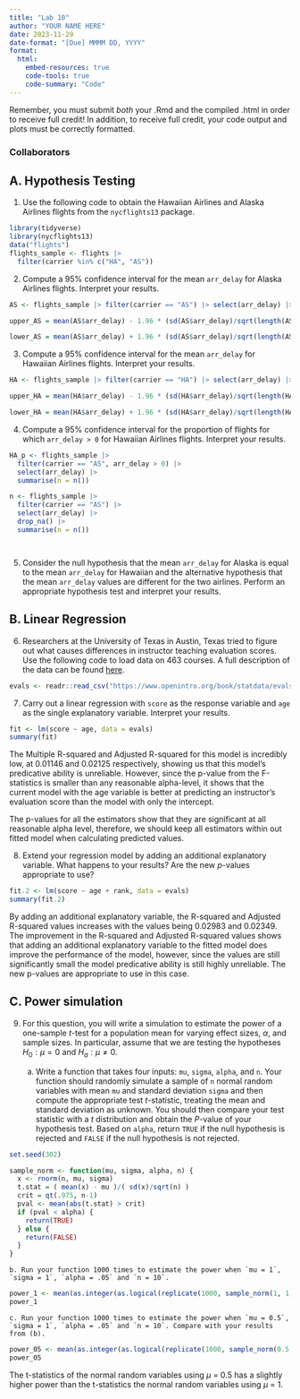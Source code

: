 ```yaml
---
title: "Lab 10"
author: "YOUR NAME HERE"
date: 2023-11-29
date-format: "[Due] MMMM DD, YYYY"
format: 
  html:
    embed-resources: true
    code-tools: true
    code-summary: "Code"
---
```


Remember, you must submit *both* your .Rmd and the compiled .html in order to receive full credit! In addition, to receive full credit, your code output and plots must be correctly formatted.

### Collaborators

## A. Hypothesis Testing

1. Use the following code to obtain the Hawaiian Airlines and Alaska Airlines flights from the `nycflights13` package.

```r
library(tidyverse)
library(nycflights13)
data("flights")
flights_sample <- flights |> 
  filter(carrier %in% c("HA", "AS"))
```

2. Compute a 95% confidence interval for the mean `arr_delay` for Alaska Airlines flights. Interpret your results.

```r
AS <- flights_sample |> filter(carrier == "AS") |> select(arr_delay) |> drop_na()

upper_AS = mean(AS$arr_delay) - 1.96 * (sd(AS$arr_delay)/sqrt(length(AS$arr_delay)))

lower_AS = mean(AS$arr_delay) + 1.96 * (sd(AS$arr_delay)/sqrt(length(AS$arr_delay)))
```


3. Compute a 95% confidence interval for the mean `arr_delay` for Hawaiian Airlines flights. Interpret your results.

```r
HA <- flights_sample |> filter(carrier == "HA") |> select(arr_delay) |> drop_na()

upper_HA = mean(HA$arr_delay) - 1.96 * (sd(HA$arr_delay)/sqrt(length(HA$arr_delay)))

lower_HA = mean(HA$arr_delay) + 1.96 * (sd(HA$arr_delay)/sqrt(length(HA$arr_delay)))
```

4. Compute a 95% confidence interval for the proportion of flights for which `arr_delay > 0` for Hawaiian Airlines flights. Interpret your results.

```r
HA_p <- flights_sample |> 
  filter(carrier == "AS", arr_delay > 0) |>
  select(arr_delay) |>
  summarise(n = n())

n <- flights_sample |> 
  filter(carrier == "AS") |>
  select(arr_delay) |>
  drop_na() |> 
  summarise(n = n())




```

5. Consider the null hypothesis that the mean `arr_delay` for Alaska is equal to the mean `arr_delay` for Hawaiian and the alternative hypothesis that the mean `arr_delay` values are different for the two airlines. Perform an appropriate hypothesis test and interpret your results.

## B. Linear Regression

6. Researchers at the University of Texas in Austin, Texas tried to figure out what causes differences in instructor teaching evaluation scores. Use the following code to load data on 463 courses. A full description of the data can be found [here](https://www.openintro.org/book/statdata/?data=evals).

```r
evals <- readr::read_csv("https://www.openintro.org/book/statdata/evals.csv")
```

7. Carry out a linear regression with `score` as the response variable and `age` as the single explanatory variable. Interpret your results.

```r
fit <- lm(score ~ age, data = evals)
summary(fit)
```

The Multiple R-squared and Adjusted R-squared for this model is incredibly low, at 0.01146 and 0.02125 respectively, showing us that this model's predicative ability is unreliable. However, since the p-value from the F-statistics is smaller than any reasonable alpha-level, it shows that the current model with the age variable is better at predicting an instructor's evaluation score than the model with only the intercept. 

The p-values for all the estimators show that they are significant at all reasonable alpha level, therefore, we should keep all estimators within out fitted model when calculating predicted values.

8. Extend your regression model by adding an additional explanatory variable. What happens to your results? Are the new $p$-values appropriate to use?

```r
fit.2 <- lm(score ~ age + rank, data = evals)
summary(fit.2)
```

By adding an additional explanatory variable, the R-squared and Adjusted R-squared values increases with the values being 0.02983 and 0.02349. The improvement in the  R-squared and Adjusted R-squared values shows that adding an additional explanatory variable to the fitted model does improve the performance of the model, however, since the values are still significantly small the model predicative ability is still highly unreliable. The new p-values are appropriate to use in this case. 

## C. Power simulation

9. For this question, you will write a simulation to estimate the power of a one-sample $t$-test for a population mean for varying effect sizes, $\alpha$, and sample sizes. In particular, assume that we are testing the hypotheses $H_0: \mu = 0$ and $H_a: \mu \not=0$.

    a. Write a function that takes four inputs: `mu`, `sigma`, `alpha`, and `n`. Your function should randomly simulate a sample of `n` normal random variables with mean `mu` and standard deviation `sigma` and then compute the appropriate test $t$-statistic, treating the mean and standard deviation as unknown. You should then compare your test statistic with a $t$ distribution and obtain the $P$-value of your hypothesis test. Based on `alpha`, return `TRUE` if the null hypothesis is rejected and `FALSE` if the null hypothesis is not rejected.
    
```r
set.seed(302)

sample_norm <- function(mu, sigma, alpha, n) {
  x <- rnorm(n, mu, sigma)
  t.stat = ( mean(x) - mu )/( sd(x)/sqrt(n) )
  crit = qt(.975, n-1)
  pval <- mean(abs(t.stat) > crit)
  if (pval < alpha) {
    return(TRUE)
  } else {
    return(FALSE)
  }
}

```
    
    b. Run your function 1000 times to estimate the power when `mu = 1`, `sigma = 1`, `alpha = .05` and `n = 10`.
  
```r
power_1 <- mean(as.integer(as.logical(replicate(1000, sample_norm(1, 1, 0.5, 10)))))
power_1
```

    c. Run your function 1000 times to estimate the power when `mu = 0.5`, `sigma = 1`, `alpha = .05` and `n = 10`. Compare with your results from (b).
    
```r
power_05 <- mean(as.integer(as.logical(replicate(1000, sample_norm(0.5, 1, 0.5, 10)))))
power_05
```


The t-statistics of the normal random variables using $\mu$ = 0.5 has a slightly higher power than the t-statistics the normal random variables using $\mu$ = 1.